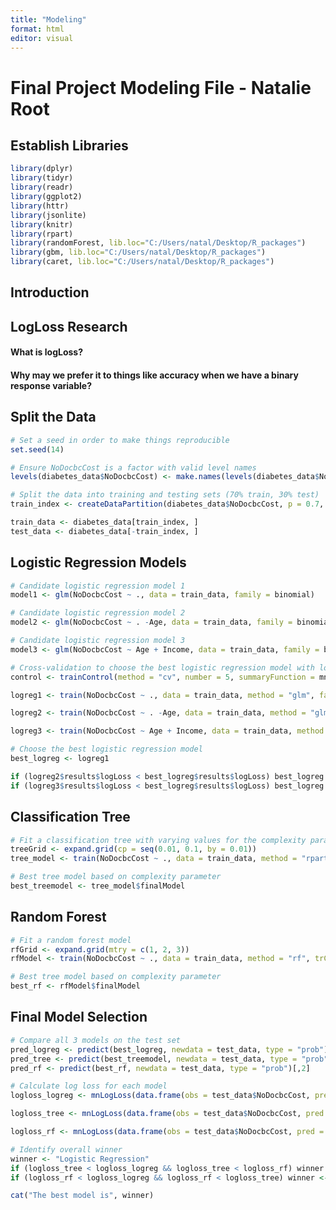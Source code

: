 ```yaml
---
title: "Modeling"
format: html
editor: visual
---
```


# Final Project Modeling File - Natalie Root

## Establish Libraries

```r
library(dplyr)
library(tidyr)
library(readr)
library(ggplot2)
library(httr)
library(jsonlite)
library(knitr)
library(rpart)
library(randomForest, lib.loc="C:/Users/natal/Desktop/R_packages")
library(gbm, lib.loc="C:/Users/natal/Desktop/R_packages")
library(caret, lib.loc="C:/Users/natal/Desktop/R_packages")
```

## Introduction


## LogLoss Research

#### What is logLoss?


#### Why may we prefer it to things like accuracy when we have a binary response variable?


## Split the Data

```r
# Set a seed in order to make things reproducible
set.seed(14)
```

```r
# Ensure NoDocbcCost is a factor with valid level names
levels(diabetes_data$NoDocbcCost) <- make.names(levels(diabetes_data$NoDocbcCost))
```

```r
# Split the data into training and testing sets (70% train, 30% test)
train_index <- createDataPartition(diabetes_data$NoDocbcCost, p = 0.7, list = FALSE)

train_data <- diabetes_data[train_index, ]
test_data <- diabetes_data[-train_index, ]
```

## Logistic Regression Models

```r
# Candidate logistic regression model 1
model1 <- glm(NoDocbcCost ~ ., data = train_data, family = binomial)
```

```r
# Candidate logistic regression model 2
model2 <- glm(NoDocbcCost ~ . -Age, data = train_data, family = binomial)
```

```r
# Candidate logistic regression model 3
model3 <- glm(NoDocbcCost ~ Age + Income, data = train_data, family = binomial)
```

```r
# Cross-validation to choose the best logistic regression model with logLoss as metric
control <- trainControl(method = "cv", number = 5, summaryFunction = mnLogLoss, classProbs = TRUE)
```

```r
logreg1 <- train(NoDocbcCost ~ ., data = train_data, method = "glm", family = binomial, trControl = control)
```

```r
logreg2 <- train(NoDocbcCost ~ . -Age, data = train_data, method = "glm", family = binomial, trControl = control)
```

```r
logreg3 <- train(NoDocbcCost ~ Age + Income, data = train_data, method = "glm", family = binomial, trControl = control)
```
```r
# Choose the best logistic regression model
best_logreg <- logreg1

if (logreg2$results$logLoss < best_logreg$results$logLoss) best_logreg <- logreg2
if (logreg3$results$logLoss < best_logreg$results$logLoss) best_logreg <- logreg3
```


## Classification Tree


```r
# Fit a classification tree with varying values for the complexity parameter
treeGrid <- expand.grid(cp = seq(0.01, 0.1, by = 0.01))
tree_model <- train(NoDocbcCost ~ ., data = train_data, method = "rpart", trControl = control, tuneGrid = treeGrid)
```

```r
# Best tree model based on complexity parameter
best_treemodel <- tree_model$finalModel
```

## Random Forest

```r
# Fit a random forest model
rfGrid <- expand.grid(mtry = c(1, 2, 3))
rfModel <- train(NoDocbcCost ~ ., data = train_data, method = "rf", trControl = control, tuneGrid = rfGrid, ntree = 100)
```

```r
# Best tree model based on complexity parameter
best_rf <- rfModel$finalModel
```

## Final Model Selection

```r
# Compare all 3 models on the test set
pred_logreg <- predict(best_logreg, newdata = test_data, type = "prob")[,2]
pred_tree <- predict(best_treemodel, newdata = test_data, type = "prob")[,2]
pred_rf <- predict(best_rf, newdata = test_data, type = "prob")[,2]
```

```r
# Calculate log loss for each model
logloss_logreg <- mnLogLoss(data.frame(obs = test_data$NoDocbcCost, pred = ifelse(pred_logreg > 0.5, 1, 0), Yes = pred_logreg, No = 1 - pred_logreg))

logloss_tree <- mnLogLoss(data.frame(obs = test_data$NoDocbcCost, pred = ifelse(pred_tree > 0.5, 1, 0), Yes = pred_tree, No = 1 - pred_tree))

logloss_rf <- mnLogLoss(data.frame(obs = test_data$NoDocbcCost, pred = ifelse(pred_rf > 0.5, 1, 0), Yes = pred_rf, No = 1 - pred_rf))
```

```r
# Identify overall winner
winner <- "Logistic Regression"
if (logloss_tree < logloss_logreg && logloss_tree < logloss_rf) winner <- "Classification Tree"
if (logloss_rf < logloss_logreg && logloss_rf < logloss_tree) winner <- "Random Forest"

cat("The best model is", winner)
```

